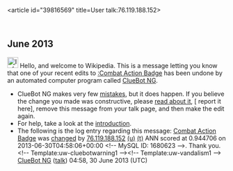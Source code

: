 <article id="39816569" title=User talk:76.119.188.152>
	<talkpage id="39816569" title="User talk:76.119.188.152">


== June 2013 ==
[[Image:Information.svg|left|25px|alt=|link=]] Hello, and welcome to Wikipedia. This is a message letting you know that one of your recent edits to [[:Combat Action Badge]] has been undone by an automated computer program called [[User:ClueBot NG|ClueBot NG]].
{{clear}}
* ClueBot NG makes very few [[User:ClueBot NG#Information About False Positives|mistakes]], but it does happen. If you believe the change you made was constructive, please [[User:ClueBot NG#Information About False Positives|read about it]], [{{User:ClueBot NG/Warnings/FPReport|1680623}} report it here], remove this message from your talk page, and then make the edit again.
* For help, take a look at the [[Wikipedia:Introduction|introduction]].
* The following is the log entry regarding this message: [[Combat Action Badge]] was [http://en.wikipedia.org/w/index.php?title=Combat+Action+Badge&amp;diff=562203495&amp;oldid=561815143 changed] by [[Special:Contributions/76.119.188.152|76.119.188.152]] [[User:76.119.188.152|(u)]] [[User talk:76.119.188.152|(t)]] ANN scored at 0.944706 on 2013-06-30T04:58:06+00:00 &lt;!-- MySQL ID: 1680623 --&gt;. Thank you. &lt;!-- Template:uw-cluebotwarning1 --&gt;&lt;!-- Template:uw-vandalism1 --&gt; [[User:ClueBot NG|ClueBot NG]] ([[User talk:ClueBot NG|talk]]) 04:58, 30 June 2013 (UTC)
	</talkpage>
</article>